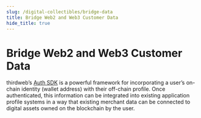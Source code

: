 ```yaml
---
slug: /digital-collectibles/bridge-data
title: Bridge Web2 and Web3 Customer Data
hide_title: true
---
```


# Bridge Web2 and Web3 Customer Data

thirdweb’s [Auth SDK](https://portal.thirdweb.com/auth/how-auth-works) is a powerful framework for incorporating a user’s on-chain identity (wallet address) with their off-chain profile. Once authenticated, this information can be integrated into existing application profile systems in a way that existing merchant data can be connected to digital assets owned on the blockchain by the user.

